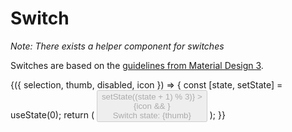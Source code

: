 
<Meta title="Styles/Components/Switch" />

# Switch

_Note: There exists a <LinkTo kind="components-switch--switch">helper component for switches</LinkTo>_

Switches are based on the [guidelines from Material Design 3](https://m3.material.io/components/switch/specs).

<Canvas>
  <Story
    name="Switch"
    args={{
      selection: false,
      thumb: "left",
      disabled: false,
      icon: false,
    }}
    argTypes={{
      thumb: {
        options: ["left", "right", "center"],
        control: {
          type: "radio",
        },
      },
    }}
  >
    {({ selection, thumb, disabled, icon }) => {
      const [state, setState] = useState(0);
      return (
        <button
          className="switch"
          data-selection={selection ? "true" : "false"}
          data-thumb={thumb}
          disabled={disabled}
          onClick={() => setState((state + 1) % 3)}
        >
          <div className="switch-track"></div>
          <div
            className={classNames("switch-thumb", {
              "switch-thumb-icon": icon,
            })}
          >
            {icon && <Check />}
          </div>
          <span className="sr-only">Switch state: {thumb}</span>
        </button>
      );
    }}
  </Story>
</Canvas>
